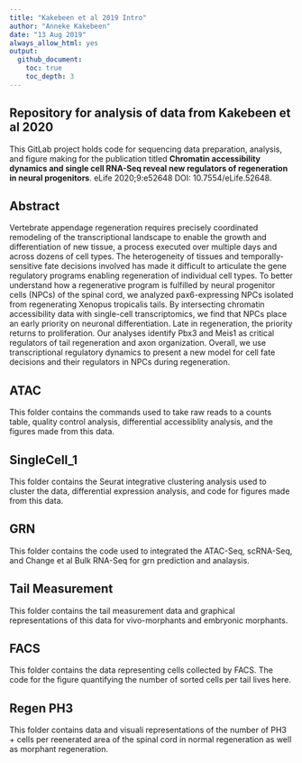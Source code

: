 ```yaml
---
title: "Kakebeen et al 2019 Intro"
author: "Anneke Kakebeen"
date: "13 Aug 2019"
always_allow_html: yes
output:
  github_document:
    toc: true
    toc_depth: 3
---
```


## Repository for analysis of data from Kakebeen et al 2020

This GitLab project holds code for sequencing data preparation, analysis, and figure making for the publication titled **Chromatin accessibility dynamics and single cell RNA-Seq reveal new regulators of regeneration in neural progenitors**. eLife 2020;9:e52648 DOI: 10.7554/eLife.52648.


## Abstract
Vertebrate appendage regeneration requires precisely coordinated remodeling of the transcriptional landscape to enable the growth and differentiation of new tissue, a process executed over multiple days and across dozens of cell types. The heterogeneity of tissues and temporally-sensitive fate decisions involved has made it difficult to articulate the gene regulatory programs enabling regeneration of individual cell types. To better understand how a regenerative program is fulfilled by neural progenitor cells (NPCs) of the spinal cord, we analyzed pax6-expressing NPCs isolated from regenerating Xenopus tropicalis tails. By intersecting chromatin accessibility data with single-cell transcriptomics, we find that NPCs place an early priority on neuronal differentiation. Late in regeneration, the priority returns to proliferation. Our analyses identify Pbx3 and Meis1 as critical regulators of tail regeneration and axon organization. Overall, we use transcriptional regulatory dynamics to present a new model for cell fate decisions and their regulators in NPCs during regeneration.

## ATAC
This folder contains the commands used to take raw reads to a counts table, quality control analysis, differential accessiblity analysis, and the figures made from this data.

## SingleCell_1
This folder contains the Seurat integrative clustering analysis used to cluster the data, differential expression analysis, and code for figures made from this data. 

## GRN
This folder contains the code used to integrated the ATAC-Seq, scRNA-Seq, and Change et al Bulk RNA-Seq for grn prediction and analaysis. 

## Tail Measurement
This folder contains the tail measurement data and graphical representations of this data for vivo-morphants  and embryonic morphants. 

## FACS
This folder contains the data representing cells collected by FACS. The code for the figure quantifying the number of sorted cells per tail lives here. 

## Regen PH3
This folder contains data and visuali representations of the number of PH3 + cells per reenerated area of the spinal cord in normal regeneration as well as morphant regeneration. 



